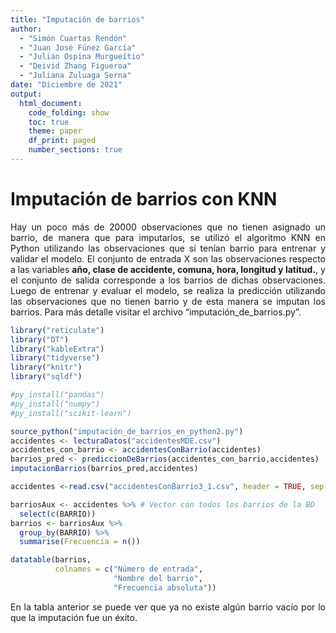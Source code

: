 ```yaml
---
title: "Imputación de barrios"
author:
  - "Simón Cuartas Rendón"
  - "Juan José Fúnez García"
  - "Julián Ospina Murgueítio"
  - "Deivid Zhang Figueroa"
  - "Juliana Zuluaga Serna"
date: "Diciembre de 2021"
output:
  html_document:
    code_folding: show
    toc: true
    theme: paper
    df_print: paged
    number_sections: true
---
```


<style>
body {
text-align: justify}
</style>

# Imputación de barrios con KNN

Hay un poco más de 20000 observaciones que no tienen asignado un barrio, de manera que para imputarlos, se utilizó el algoritmo KNN en Python utilizando las observaciones que sí tenían barrio para entrenar y validar el modelo. El conjunto de entrada X son las observaciones respecto a las variables **año, clase de accidente, comuna, hora, longitud y latitud.**, y el conjunto de salida corresponde a los barrios de dichas observaciones. Luego de entrenar y evaluar el modelo, se realiza la predicción utilizando las observaciones que no tienen barrio y de esta manera se imputan los barrios. Para más detalle visitar el archivo "imputación_de_barrios.py".

```r
library("reticulate")
library("DT")
library("kableExtra")
library("tidyverse")
library("knitr")
library("sqldf")
```

```r
#py_install("pandas")
#py_install("numpy")
#py_install("scikit-learn")
```

```r
source_python("imputación_de_barrios_en_python2.py")
accidentes <- lecturaDatos("accidentesMDE.csv")
accidentes_con_barrio <- accidentesConBarrio(accidentes)
barrios_pred <- prediccionDeBarrios(accidentes_con_barrio,accidentes)
imputacionBarrios(barrios_pred,accidentes)
```

```r
accidentes <-read.csv("accidentesConBarrio3_1.csv", header = TRUE, sep = ",", dec = ".", encoding = "UTF-8")
```

```r
barriosAux <- accidentes %>% # Vector con todos los barrios de la BD
  select(c(BARRIO))
barrios <- barriosAux %>% 
  group_by(BARRIO) %>% 
  summarise(Frecuencia = n())
```


```r
datatable(barrios,
          colnames = c("Número de entrada",
                       "Nombre del barrio",
                       "Frecuencia absoluta"))
```

En la tabla anterior se puede ver que ya no existe algún barrio vacío por lo que la imputación fue un éxito.



